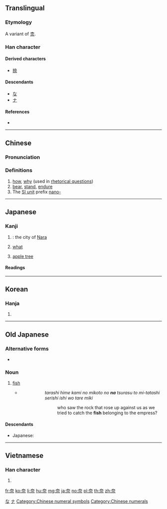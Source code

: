 {{also|柰}}
==Translingual==

===Etymology===
A variant of [[柰]].

===Han character===
{{Han char|rn=37|rad=大|as=05|sn=8|four=40901|canj=KMMF|ids=⿱大示}}

====Derived characters====
* [[捺]]

====Descendants====
* [[な]]
* [[ナ]]

====References====
* {{Han ref|kx=0251.010|dkj=05893|dj=0511.010|hdz=10532.020|uh=5948|ud=22856|bh=A960|bd=43360}}

[[Category:Han characters from which hiragana were derived|な]]
[[Category:Han characters from which katakana were derived|ナ]]

----

==Chinese==
{{zh-forms}}

===Pronunciation===
{{zh-pron
|m=nài
|c=noi6
|mn=nāi/xm,tw:ta/zz:tai/qz:tā
|mn_note=nāi - literary; ta/tai/tā - vernacular (limited, e.g. {{zh-l|*無奈何}})
|mc=y
|oc=y
|ma=
|cat=adv,v,pref
}}

===Definitions===
{{zh-hanzi}}

# [[how]], [[why]] (used in [[rhetorical question]]s)
# [[bear]], [[stand]], [[endure]]
# The [[Appendix:SI units|SI unit]] prefix [[nano-]]

[[Category:Chinese numeral symbols]]
[[Category:Chinese numerals]]

----

==Japanese==

===Kanji===
{{ja-kanji|grade=c|rs=凵03}}

# {{abbreviation of|lang=ja|sort=な|奈良|nodot=1}}: the city of [[Nara]]
# [[what]]
# {{lb|ja|sort=からなし|obsolete}} [[apple tree]]

====Readings====
{{ja-readings
|goon=[[な]] (na), [[ない]] (nai)
|kanon=[[だ]] (da), [[だい]] (dai)
|kun=[[いかん]] (ikan), [[からなし]] (karanashi)
}}

----

==Korean==

===Hanja===
{{ko-hanja|hangeul=[[내]], [[나]]|rv=nae, na|mr=nae, na}}

# {{defn|lang=ko|sort=大05}}

----

==Old Japanese==

===Alternative forms===
* {{l|ojp|魚}}

===Noun===
{{head|ojp|noun|tr=na}}

# [[fish]]
#* {{RQ:Man'yōshū|5|869}}
#*: {{lang|ja|多良志比賣 可尾能美許等能 '''奈'''都良須等 美多々志世利斯 伊志遠多礼美吉}}
#*: {{lang|ja|足姫　神の命の　'''魚'''釣らすと　み立たしせりし　石を誰れ見き}}
#*:: {{lang|ja|たらしひめ　かみのみことの　'''な'''つらすと　みたたしせりし　いしをたれみき}}
#*:: ''tarashi hime kami no mikoto no '''na''' tsurasu to mi-tatashi serishi ishi wo tare miki''
#*::: who saw the rock that rose up against us as we tried to catch the '''fish''' belonging to the empress?

====Descendants====
* Japanese: {{l|ja|魚|tr=な, na}}

----

==Vietnamese==

===Han character===
{{vi-hantu|[[nại]], [[nhự]]|rs=大05}}

# {{defn|lang=vi|sort=大05}}

[[fr:奈]]
[[ko:奈]]
[[li:奈]]
[[hu:奈]]
[[mg:奈]]
[[ja:奈]]
[[no:奈]]
[[pl:奈]]
[[th:奈]]
[[zh:奈]]